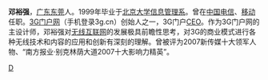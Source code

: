 '''邓裕强'''{{BD|1976年}}，[[广东|广东]][[东莞|东莞]]人。1999年毕业于[[北京大学|北京大学]][[北京大学信息管理系|信息管理系]]。曾在[[中国电信|中国电信]]、[[中国移动|移动]]任职。[[3G门户|3G门户网]]（手机登录3g.cn）创始人之一，3G门户[[CEO|CEO]]。作为3G门户网的主设计师，邓裕强对[[无线|无线]][[互联网|互联网]]的发展极具前瞻性思考，对3G的商业模式进行各种无线技术和内容的应用和创新有深刻的理解。曾被评为2007新传媒十大领军人物、“南方报业·别克林荫大道2007十大影响力精英”。

{{中國人物小作品}}

[[Category:東莞人|D]]